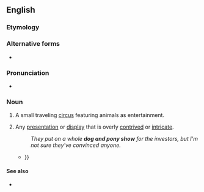 {{also|dog-and-pony show}}
==English==

===Etymology===
{{rfe|en}}

===Alternative forms===
* {{l|en|dog-and-pony show}}

===Pronunciation===
* {{audio|en|en-au-dog and pony show.ogg|Audio (AU)}}

===Noun===
{{en-noun}}

# {{lb|en|historical}} A small traveling [[circus]] featuring animals as entertainment.
# {{lb|en|idiomatic}} Any [[presentation]] or [[display]] that is overly [[contrived]] or [[intricate]].
#: ''They put on a whole '''dog and pony show''' for the investors, but I'm not sure they've convinced anyone.''
#*{{quote-book|en|url=https://books.google.com.tr/books?id=wKwQhZQLkbYC&pg=PA119&dq=%22+academics+put+on+%22|title=Creating the Market University: How Academic Science Became an Economic Engine|author=Elizabeth Popp Berman|publisher=Princeton University Press|isbn=9780691147086|lccn=2011035707|oclc=1044646212|date=2012-01-08|page=119|passage=Here, the academics put on a bit of a '''dog-and-pony show''', demonstrating their latest breakthroughs and giving sponsors a chance to meet students who are about to receive their PhDs and start looking forjobs.{{...}}}}

====See also====
* {{pedia}}